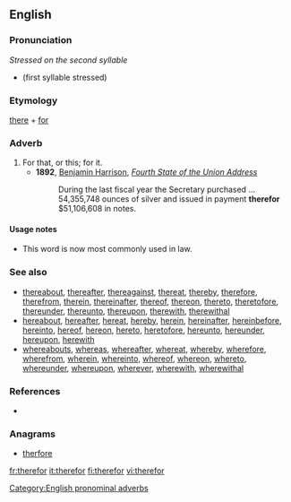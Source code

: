 ==English==

===Pronunciation===
''Stressed on the second syllable''
*{{homophones|therefore}} (first syllable stressed)

===Etymology===
[[there]] + [[for]]

===Adverb===
{{infl|en|adverb}}

# For that, or this; for it.
#*'''1892''', [[w:Benjamin Harrison|Benjamin Harrison]], ''[[wikisource:Benjamin Harrison's Fourth State of the Union Address|Fourth State of the Union Address]]''
#*:During the last fiscal year the Secretary purchased ... 54,355,748 ounces of silver and issued in payment '''therefor''' $51,106,608 in notes.

====Usage notes====
*This word is now most commonly used in law.

===See also===
* [[thereabout]], [[thereafter]], [[thereagainst]], [[thereat]], [[thereby]], [[therefore]], [[therefrom]], [[therein]], [[thereinafter]], [[thereof]], [[thereon]], [[thereto]], [[theretofore]], [[thereunder]], [[thereunto]], [[thereupon]], [[therewith]], [[therewithal]]
* [[hereabout]], [[hereafter]], [[hereat]], [[hereby]], [[herein]], [[hereinafter]], [[hereinbefore]], [[hereinto]], [[hereof]], [[hereon]], [[hereto]], [[heretofore]], [[hereunto]], [[hereunder]], [[hereupon]], [[herewith]]
* [[whereabouts]], [[whereas]], [[whereafter]], [[whereat]], [[whereby]], [[wherefore]], [[wherefrom]], [[wherein]], [[whereinto]], [[whereof]], [[whereon]], [[whereto]], [[whereunder]], [[whereupon]], [[wherever]], [[wherewith]], [[wherewithal]]

===References===
*{{R:Webster 1913}}

===Anagrams===
* [[therfore#English|therfore]]

[[Category:English pronominal adverbs]]

[[fr:therefor]]
[[it:therefor]]
[[fi:therefor]]
[[vi:therefor]]
